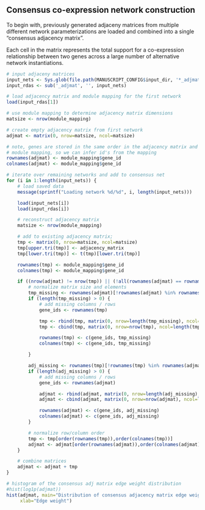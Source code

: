 ## Consensus co-expression network construction

To begin with, previously generated adjaceny matrices from multiple different
network parameterizations are loaded and combined into a single "consensus
adjacency matrix".

Each cell in the matrix represents the total support for a co-expression
relationship between two genes across a large number of alternative network
instantiations.

```r
# input adjaceny matrices
input_nets <- Sys.glob(file.path(MANUSCRIPT_CONFIG$input_dir, '*_adjmat.RData'))
input_rdas <- sub('_adjmat', '', input_nets)

# load adjacency matrix and module mapping for the first network
load(input_rdas[1])

# use module mapping to determine adjacency matrix dimensions
matsize <- nrow(module_mapping)

# create empty adjacency matrix from first network
adjmat <- matrix(0, nrow=matsize, ncol=matsize)

# note, genes are stored in the same order in the adjacency matrix and the
# module mapping, so we can infer id's from the mapping
rownames(adjmat) <- module_mapping$gene_id
colnames(adjmat) <- module_mapping$gene_id

# iterate over remaining networks and add to consensus net
for (i in 1:length(input_nets)) {
    # load saved data
    message(sprintf("Loading network %d/%d", i, length(input_nets)))

    load(input_nets[i])
    load(input_rdas[i])

    # reconstruct adjacency matrix
    matsize <- nrow(module_mapping)

    # add to existing adjacency matrix;
    tmp <- matrix(0, nrow=matsize, ncol=matsize)
    tmp[upper.tri(tmp)] <- adjacency_matrix
    tmp[lower.tri(tmp)] <- t(tmp)[lower.tri(tmp)]

    rownames(tmp) <- module_mapping$gene_id
    colnames(tmp) <- module_mapping$gene_id

    if ((nrow(adjmat) != nrow(tmp)) || (!all(rownames(adjmat) == rownames(tmp)))) {
        # normalize matrix size and elements
        tmp_missing <- rownames(adjmat)[!rownames(adjmat) %in% rownames(tmp)]
        if (length(tmp_missing) > 0) {
            # add missing columns / rows
            gene_ids <- rownames(tmp)

            tmp <- rbind(tmp, matrix(0, nrow=length(tmp_missing), ncol=ncol(tmp)))
            tmp <- cbind(tmp, matrix(0, nrow=nrow(tmp), ncol=length(tmp_missing)))

            rownames(tmp) <- c(gene_ids, tmp_missing)
            colnames(tmp) <- c(gene_ids, tmp_missing)

        }

        adj_missing <- rownames(tmp)[!rownames(tmp) %in% rownames(adjmat)]
        if (length(adj_missing) > 0) {
            # add missing columns / rows
            gene_ids <- rownames(adjmat)

            adjmat <- rbind(adjmat, matrix(0, nrow=length(adj_missing), ncol=ncol(adjmat)))
            adjmat <- cbind(adjmat, matrix(0, nrow=nrow(adjmat), ncol=length(adj_missing)))

            rownames(adjmat) <- c(gene_ids, adj_missing)
            colnames(adjmat) <- c(gene_ids, adj_missing)
        }

        # normalize row/column order
        tmp <- tmp[order(rownames(tmp)),order(colnames(tmp))]
        adjmat <- adjmat[order(rownames(adjmat)),order(colnames(adjmat))]
    }

    # combine matrices
    adjmat <- adjmat + tmp
}

# histogram of the consensus adj matrix edge weight distribution
#hist(log1p(adjmat))
hist(adjmat, main="Distribution of consensus adjacency matrix edge weights",
     xlab="Edge weight")
```


